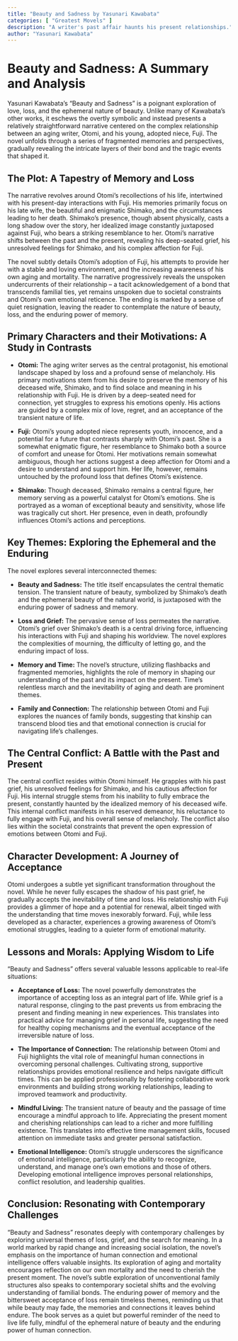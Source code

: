 ```yaml
---
title: "Beauty and Sadness by Yasunari Kawabata"
categories: [ "Greatest Movels" ]
description: "A writer's past affair haunts his present relationships."
author: "Yasunari Kawabata"
---
```

# Beauty and Sadness: A Summary and Analysis

Yasunari Kawabata's "Beauty and Sadness" is a poignant exploration of love, loss, and the ephemeral nature of beauty. Unlike many of Kawabata's other works, it eschews the overtly symbolic and instead presents a relatively straightforward narrative centered on the complex relationship between an aging writer, Otomi, and his young, adopted niece, Fuji.  The novel unfolds through a series of fragmented memories and perspectives, gradually revealing the intricate layers of their bond and the tragic events that shaped it.

## The Plot: A Tapestry of Memory and Loss

The narrative revolves around Otomi's recollections of his life, intertwined with his present-day interactions with Fuji.  His memories primarily focus on his late wife, the beautiful and enigmatic Shimako, and the circumstances leading to her death. Shimako's presence, though absent physically, casts a long shadow over the story, her idealized image constantly juxtaposed against Fuji, who bears a striking resemblance to her.  Otomi's narrative shifts between the past and the present, revealing his deep-seated grief, his unresolved feelings for Shimako, and his complex affection for Fuji.  

The novel subtly details Otomi's adoption of Fuji, his attempts to provide her with a stable and loving environment, and the increasing awareness of his own aging and mortality.  The narrative progressively reveals the unspoken undercurrents of their relationship – a tacit acknowledgement of a bond that transcends familial ties, yet remains unspoken due to societal constraints and Otomi's own emotional reticence. The ending is marked by a sense of quiet resignation, leaving the reader to contemplate the nature of beauty, loss, and the enduring power of memory.

## Primary Characters and their Motivations: A Study in Contrasts

* **Otomi:** The aging writer serves as the central protagonist, his emotional landscape shaped by loss and a profound sense of melancholy.  His primary motivations stem from his desire to preserve the memory of his deceased wife, Shimako, and to find solace and meaning in his relationship with Fuji. He is driven by a deep-seated need for connection, yet struggles to express his emotions openly. His actions are guided by a complex mix of love, regret, and an acceptance of the transient nature of life.

* **Fuji:** Otomi's young adopted niece represents youth, innocence, and a potential for a future that contrasts sharply with Otomi's past.  She is a somewhat enigmatic figure, her resemblance to Shimako both a source of comfort and unease for Otomi. Her motivations remain somewhat ambiguous, though her actions suggest a deep affection for Otomi and a desire to understand and support him. Her life, however, remains untouched by the profound loss that defines Otomi's existence.

* **Shimako:** Though deceased, Shimako remains a central figure, her memory serving as a powerful catalyst for Otomi's emotions. She is portrayed as a woman of exceptional beauty and sensitivity, whose life was tragically cut short.  Her presence, even in death, profoundly influences Otomi's actions and perceptions.

## Key Themes:  Exploring the Ephemeral and the Enduring

The novel explores several interconnected themes:

* **Beauty and Sadness:** The title itself encapsulates the central thematic tension.  The transient nature of beauty, symbolized by Shimako's death and the ephemeral beauty of the natural world, is juxtaposed with the enduring power of sadness and memory.

* **Loss and Grief:**  The pervasive sense of loss permeates the narrative. Otomi’s grief over Shimako's death is a central driving force, influencing his interactions with Fuji and shaping his worldview.  The novel explores the complexities of mourning, the difficulty of letting go, and the enduring impact of loss.

* **Memory and Time:** The novel's structure, utilizing flashbacks and fragmented memories, highlights the role of memory in shaping our understanding of the past and its impact on the present. Time's relentless march and the inevitability of aging and death are prominent themes.

* **Family and Connection:** The relationship between Otomi and Fuji explores the nuances of family bonds, suggesting that kinship can transcend blood ties and that emotional connection is crucial for navigating life's challenges.

## The Central Conflict: A Battle with the Past and Present

The central conflict resides within Otomi himself.  He grapples with his past grief, his unresolved feelings for Shimako, and his cautious affection for Fuji.  His internal struggle stems from his inability to fully embrace the present, constantly haunted by the idealized memory of his deceased wife.  This internal conflict manifests in his reserved demeanor, his reluctance to fully engage with Fuji, and his overall sense of melancholy. The conflict also lies within the societal constraints that prevent the open expression of emotions between Otomi and Fuji.

## Character Development: A Journey of Acceptance

Otomi undergoes a subtle yet significant transformation throughout the novel.  While he never fully escapes the shadow of his past grief, he gradually accepts the inevitability of time and loss. His relationship with Fuji provides a glimmer of hope and a potential for renewal, albeit tinged with the understanding that time moves inexorably forward. Fuji, while less developed as a character, experiences a growing awareness of Otomi's emotional struggles, leading to a quieter form of emotional maturity.

## Lessons and Morals: Applying Wisdom to Life

"Beauty and Sadness" offers several valuable lessons applicable to real-life situations:

* **Acceptance of Loss:** The novel powerfully demonstrates the importance of accepting loss as an integral part of life.  While grief is a natural response, clinging to the past prevents us from embracing the present and finding meaning in new experiences.  This translates into practical advice for managing grief in personal life, suggesting the need for healthy coping mechanisms and the eventual acceptance of the irreversible nature of loss.

* **The Importance of Connection:** The relationship between Otomi and Fuji highlights the vital role of meaningful human connections in overcoming personal challenges. Cultivating strong, supportive relationships provides emotional resilience and helps navigate difficult times.  This can be applied professionally by fostering collaborative work environments and building strong working relationships, leading to improved teamwork and productivity.

* **Mindful Living:** The transient nature of beauty and the passage of time encourage a mindful approach to life.  Appreciating the present moment and cherishing relationships can lead to a richer and more fulfilling existence.  This translates into effective time management skills, focused attention on immediate tasks and greater personal satisfaction.

* **Emotional Intelligence:** Otomi’s struggle underscores the significance of emotional intelligence, particularly the ability to recognize, understand, and manage one's own emotions and those of others. Developing emotional intelligence improves personal relationships, conflict resolution, and leadership qualities.

## Conclusion: Resonating with Contemporary Challenges

"Beauty and Sadness" resonates deeply with contemporary challenges by exploring universal themes of loss, grief, and the search for meaning.  In a world marked by rapid change and increasing social isolation, the novel's emphasis on the importance of human connection and emotional intelligence offers valuable insights.  Its exploration of aging and mortality encourages reflection on our own mortality and the need to cherish the present moment.  The novel's subtle exploration of unconventional family structures also speaks to contemporary societal shifts and the evolving understanding of familial bonds. The enduring power of memory and the bittersweet acceptance of loss remain timeless themes, reminding us that while beauty may fade, the memories and connections it leaves behind endure.  The book serves as a quiet but powerful reminder of the need to live life fully, mindful of the ephemeral nature of beauty and the enduring power of human connection.

